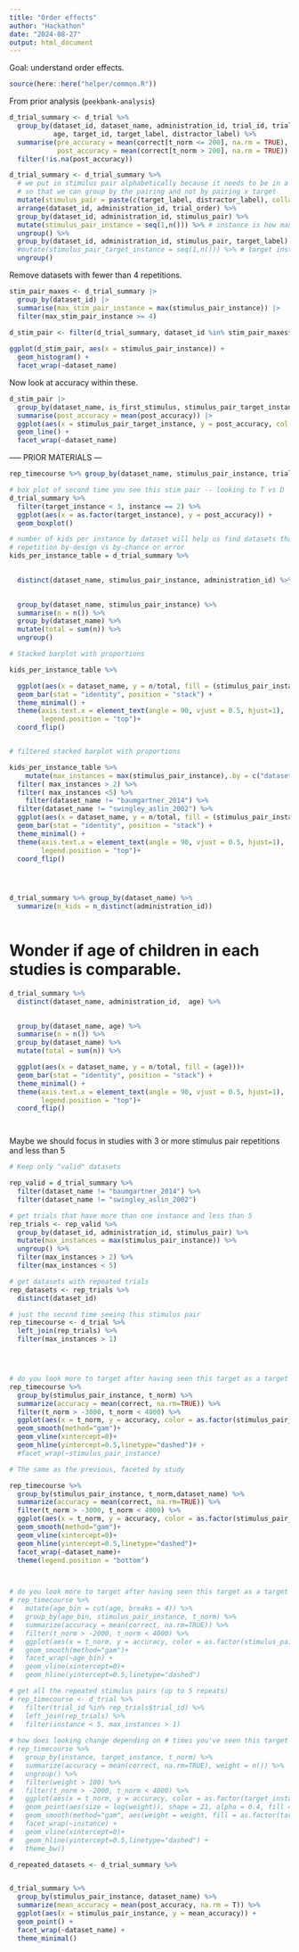 ---
title: "Order effects"
author: "Hackathon"
date: "2024-08-27"
output: html_document
---

Goal: understand order effects. 


```{r}
source(here::here("helper/common.R"))
```


From prior analysis (`peekbank-analysis`)

```{r}
d_trial_summary <- d_trial %>%
  group_by(dataset_id, dataset_name, administration_id, trial_id, trial_order, 
           age, target_id, target_label, distractor_label) %>%
  summarise(pre_accuracy = mean(correct[t_norm <= 200], na.rm = TRUE),
            post_accuracy = mean(correct[t_norm > 200], na.rm = TRUE)) |>
  filter(!is.na(post_accuracy))

d_trial_summary <- d_trial_summary %>%
  # we put in stimulus pair alphabetically because it needs to be in a consistent order
  # so that we can group by the pairing and not by pairing x target
  mutate(stimulus_pair = paste(c(target_label, distractor_label), collapse = "_")) %>% 
  arrange(dataset_id, administration_id, trial_order) %>%
  group_by(dataset_id, administration_id, stimulus_pair) %>%
  mutate(stimulus_pair_instance = seq(1,n())) %>% # instance is how many times you've seen this pair of stimuli
  ungroup() %>%
  group_by(dataset_id, administration_id, stimulus_pair, target_label) %>%
  #mutate(stimulus_pair_target_instance = seq(1,n())) %>% # target instance is how many times you've seen this pair of stimuli with this target as a target
  ungroup()
```

Remove datasets with fewer than 4 repetitions. 

```{r}
stim_pair_maxes <- d_trial_summary |>
  group_by(dataset_id) |>
  summarise(max_stim_pair_instance = max(stimulus_pair_instance)) |>
  filter(max_stim_pair_instance >= 4)
            
d_stim_pair <- filter(d_trial_summary, dataset_id %in% stim_pair_maxes$dataset_id)
```


```{r}
ggplot(d_stim_pair, aes(x = stimulus_pair_instance)) + 
  geom_histogram() + 
  facet_wrap(~dataset_name)
```
Now look at accuracy within these. 

```{r}
d_stim_pair |>
  group_by(dataset_name, is_first_stimulus, stimulus_pair_target_instance) |>
  summarise(post_accuracy = mean(post_accuracy)) |>
  ggplot(aes(x = stimulus_pair_target_instance, y = post_accuracy, col = is_first_stimulus)) + 
  geom_line() +
  facet_wrap(~dataset_name)
```




----- PRIOR MATERIALS --- 

```{r}
rep_timecourse %>% group_by(dataset_name, stimulus_pair_instance, trial_id) %>% summarize(n = n()) %>% group_by(dataset_name, stimulus_pair_instance) %>% summarise(n = n())
```


```{r boxplot}
# box plot of second time you see this stim pair -- looking to T vs D
d_trial_summary %>%
  filter(target_instance < 3, instance == 2) %>%
  ggplot(aes(x = as.factor(target_instance), y = post_accuracy)) +
  geom_boxplot()
```



```{r}

# number of kids per instance by dataset will help us find datasets that have
# repetition by-design vs by-chance or error
kids_per_instance_table = d_trial_summary %>%
  

  distinct(dataset_name, stimulus_pair_instance, administration_id) %>% 
  

  group_by(dataset_name, stimulus_pair_instance) %>% 
  summarise(n = n()) %>% 
  group_by(dataset_name) %>% 
  mutate(total = sum(n)) %>% 
  ungroup()

# Stacked barplot with proportions

kids_per_instance_table %>% 

  ggplot(aes(x = dataset_name, y = n/total, fill = (stimulus_pair_instance)))+
  geom_bar(stat = "identity", position = "stack") +
  theme_minimal() +
  theme(axis.text.x = element_text(angle = 90, vjust = 0.5, hjust=1),
        legend.position = "top")+
  coord_flip()


# filtered stacked barplot with proportions

kids_per_instance_table %>% 
    mutate(max_instances = max(stimulus_pair_instance),.by = c("dataset_name")) %>% 
  filter( max_instances > 2) %>% 
  filter( max_instances <5) %>% 
    filter(dataset_name != "baumgartner_2014") %>% 
  filter(dataset_name != "swingley_aslin_2002") %>% 
  ggplot(aes(x = dataset_name, y = n/total, fill = (stimulus_pair_instance)))+
  geom_bar(stat = "identity", position = "stack") +
  theme_minimal() +
  theme(axis.text.x = element_text(angle = 90, vjust = 0.5, hjust=1),
        legend.position = "top")+
  coord_flip()




d_trial_summary %>% group_by(dataset_name) %>% 
  summarize(n_kids = n_distinct(administration_id))
  

```

# Wonder if age of children in each studies is comparable.

```{r}


d_trial_summary %>% 
  distinct(dataset_name, administration_id,  age) %>% 
  

  group_by(dataset_name, age) %>% 
  summarise(n = n()) %>% 
  group_by(dataset_name) %>% 
  mutate(total = sum(n)) %>% 

  ggplot(aes(x = dataset_name, y = n/total, fill = (age)))+
  geom_bar(stat = "identity", position = "stack") +
  theme_minimal() +
  theme(axis.text.x = element_text(angle = 90, vjust = 0.5, hjust=1),
        legend.position = "top")+
  coord_flip()




```


Maybe we should focus in studies with 3 or more stimulus pair repetitions and less than 5


```{r}



# Keep only "valid" datasets

rep_valid = d_trial_summary %>% 
  filter(dataset_name != "baumgartner_2014") %>% 
  filter(dataset_name != "swingley_aslin_2002")

# get trials that have more than one instance and less than 5
rep_trials <- rep_valid %>%
  group_by(dataset_id, administration_id, stimulus_pair) %>%
  mutate(max_instances = max(stimulus_pair_instance)) %>% 
  ungroup() %>%
  filter(max_instances > 2) %>% 
  filter(max_instances < 5)

# get datasets with repeated trials
rep_datasets <- rep_trials %>%
  distinct(dataset_id)

# just the second time seeing this stimulus pair
rep_timecourse <- d_trial %>%
  left_join(rep_trials) %>% 
  filter(max_instances > 1)




# do you look more to target after having seen this target as a target in this stimulus pair before?
rep_timecourse %>%
  group_by(stimulus_pair_instance, t_norm) %>%
  summarize(accuracy = mean(correct, na.rm=TRUE)) %>%
  filter(t_norm > -3000, t_norm < 4000) %>%
  ggplot(aes(x = t_norm, y = accuracy, color = as.factor(stimulus_pair_instance))) + 
  geom_smooth(method="gam")+
  geom_vline(xintercept=0)+
  geom_hline(yintercept=0.5,linetype="dashed")# +
  #facet_wrap(~stimulus_pair_instance)

# The same as the previous, faceted by study

rep_timecourse %>%
  group_by(stimulus_pair_instance, t_norm,dataset_name) %>%
  summarize(accuracy = mean(correct, na.rm=TRUE)) %>%
  filter(t_norm > -3000, t_norm < 4000) %>%
  ggplot(aes(x = t_norm, y = accuracy, color = as.factor(stimulus_pair_instance))) + 
  geom_smooth(method="gam")+
  geom_vline(xintercept=0)+
  geom_hline(yintercept=0.5,linetype="dashed")+
  facet_wrap(~dataset_name)+
  theme(legend.position = "bottom")



# do you look more to target after having seen this target as a target in this stimulus pair before? faceted by age
# rep_timecourse %>%
#   mutate(age_bin = cut(age, breaks = 4)) %>%
#   group_by(age_bin, stimulus_pair_instance, t_norm) %>%
#   summarize(accuracy = mean(correct, na.rm=TRUE)) %>%
#   filter(t_norm > -2000, t_norm < 4000) %>%
#   ggplot(aes(x = t_norm, y = accuracy, color = as.factor(stimulus_pair_instance)), group = age_bin) + 
#   geom_smooth(method="gam")+
#   facet_wrap(~age_bin) +
#   geom_vline(xintercept=0)+
#   geom_hline(yintercept=0.5,linetype="dashed")

# get all the repeated stimulus pairs (up to 5 repeats)
# rep_timecourse <- d_trial %>%
#   filter(trial_id %in% rep_trials$trial_id) %>%
#   left_join(rep_trials) %>%
#   filter(instance < 5, max_instances > 1)
  
# how does looking change depending on # times you've seen this target as a target in this stim pair?
# rep_timecourse %>%
#   group_by(instance, target_instance, t_norm) %>%
#   summarize(accuracy = mean(correct, na.rm=TRUE), weight = n()) %>% 
#   ungroup() %>%
#   filter(weight > 100) %>%
#   filter(t_norm > -2000, t_norm < 4000) %>%
#   ggplot(aes(x = t_norm, y = accuracy, color = as.factor(target_instance))) + 
#   geom_point(aes(size = log(weight)), shape = 21, alpha = 0.4, fill = NA) +
#   geom_smooth(method="gam", aes(weight = weight, fill = as.factor(target_instance))) +
#   facet_wrap(~instance) +
#   geom_vline(xintercept=0)+
#   geom_hline(yintercept=0.5,linetype="dashed") +
#   theme_bw()

```




```{r}
d_repeated_datasets <- d_trial_summary %>% 


d_trial_summary %>% 
  group_by(stimulus_pair_instance, dataset_name) %>% 
  summarize(mean_accuracy = mean(post_accuracy, na.rm = T)) %>% 
  ggplot(aes(x = stimulus_pair_instance, y = mean_accuracy)) +
  geom_point() +
  facet_wrap(~dataset_name) +
  theme_minimal()
```
